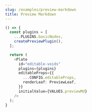 ```yaml
---
slug: /examples/preview-markdown
title: Preview Markdown
---
```


```ts live
() => {
  const plugins = [
    ...PLUGINS.basicNodes,
    createPreviewPlugin(),
  ];

  return (
    <Plate
      id="editable-voids"
      plugins={plugins}
      editableProps={{
        ...CONFIG.editableProps,
        renderLeaf: PreviewLeaf,  
      }}
      initialValue={VALUES.previewMd}
    />
  );
}
```